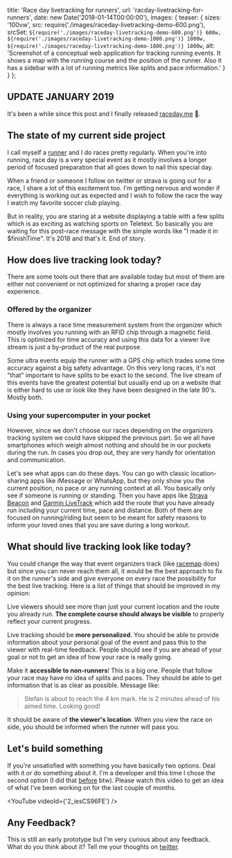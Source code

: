 
  title: 'Race day livetracking for runners',
  url: 'racday-livetracking-for-runners',
  date: new Date('2018-01-14T00:00:00'),
  images: {
    teaser: {
      sizes: '100vw',
      src: require('./images/raceday-livetracking-demo-600.png'),
      srcSet: `${require('./images/raceday-livetracking-demo-600.png')} 600w, ${require('./images/raceday-livetracking-demo-1000.png')} 1000w, ${require('./images/raceday-livetracking-demo-1800.png')} 1800w`,
      alt:
        'Screenshot of a conceptual web application for tracking running events. It shows a map with the running course and the position of the runner. Also it has a sidebar with a lot of running metrics like splits and pace information.'
    }
  }
};

## UPDATE JANUARY 2019

It's been a while since this post and I finally released [raceday.me](https://raceday.me) 🎉.

## The state of my current side project

I call myself a [runner](http://stefankracht.de/news/running) and I do races pretty regularly. When you're into running, race day is a very special event as it mostly involves a longer period of focused preparation that all goes down to nail this special day.

When a friend or someone I follow on twitter or strava is going out for a race, I share a lot of this excitement too. I'm getting nervous and wonder if everything is working out as expected and I wish to follow the race the way I watch my favorite soccer club playing.

<!-- prettier-ignore -->
But in reality, you are staring at a website displaying a table with a few splits which is as exciting as watching sports on Teletext. So basically you are waiting for this post-race message with the simple words like "I made it in $finishTime". It's 2018 and that's it. End of story.

## How does live tracking look today?

There are some tools out there that are available today but most of them are either not convenient or not optimized for sharing a proper race day experience.

### Offered by the organizer

There is always a race time measurement system from the organizer which mostly involves you running with an RFID chip through a magnetic field. This is optimized for time accuracy and using this data for a viewer live stream is just a by-product of the real purpose.

Some ultra events equip the runner with a GPS chip which trades some time accuracy against a big safety advantage. On this very long races, it's not "that" important to have splits to be exact to the second. The live stream of this events have the greatest potential but usually end up on a website that is either hard to use or look like they have been designed in the late 90's. Mostly both.

### Using your supercomputer in your pocket

However, since we don't choose our races depending on the organizers tracking system we could have skipped the previous part. So we all have smartphones which weigh almost nothing and should be in our pockets during the run. In cases you drop out, they are very handy for orientation and communication.

Let's see what apps can do these days. You can go with classic location-sharing apps like iMessage or WhatsApp, but they only show you the current position, no pace or any running context at all. You basically only see if someone is running or standing. Then you have apps like [Strava Beacon](https://www.strava.com/premium/live/beacon) and [Garmin LiveTrack](http://www8.garmin.com/livetrack/) which add the route that you have already run including your current time, pace and distance. Both of them are focused on running/riding but seem to be meant for safety reasons to inform your loved ones that you are save during a long workout.

## What should live tracking look like today?

You could change the way that event organizers track (like [racemap](https://racemap.com) does) but since you can never reach them all, it would be the best approach to fix it on the runner's side and give everyone on every race the possibility for the best live tracking. Here is a list of things that should be improved in my opinion:

Live viewers should see more than just your current location and the route you already run. **The complete course should always be visible** to properly reflect your current progress.

Live tracking should be **more personalized**. You should be able to provide information about your personal goal of the event and pass this to the viewer with real-time feedback. People should see if you are ahead of your goal or not to get an idea of how your race is really going.

Make it **accessible to non-runners**! This is a big one. People that follow your race may have no idea of splits and paces. They should be able to get information that is as clear as possible. Message like:

> Stefan is about to reach the 4 km mark. He is 2 minutes ahead of his aimed time. Looking good!

It should be aware of **the viewer's location**. When you view the race on side, you should be informed when the runner will pass you.

## Let's build something

If you're unsatisfied with something you have basically two options. Deal with it or do something about it. I'm a developer and this time I chose the second option (I did that [before](http://stefankracht.de/news/runverter) btw). Please watch this video to get an idea of what I've been working on for the last couple of months.

<YouTube videoId={'2_iesCS96FE'} />

## Any Feedback?

This is still an early prototype but I'm very curious about any feedback. What do you think about it? Tell me your thoughts on [twitter](https://twitter.com/stefan_kracht).
